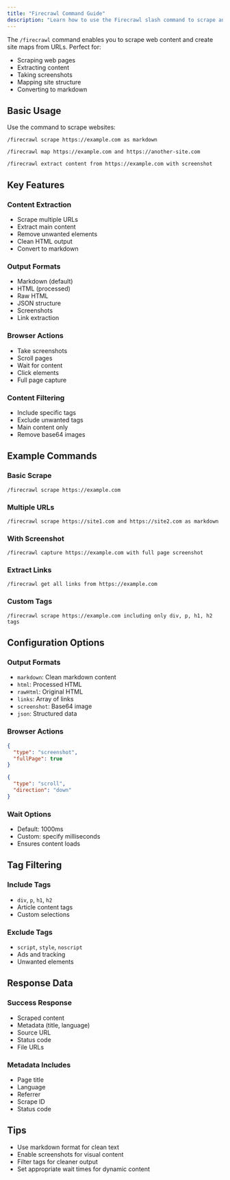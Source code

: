 ```yaml
---
title: "Firecrawl Command Guide"
description: "Learn how to use the Firecrawl slash command to scrape and map websites"
---
```


The `/firecrawl` command enables you to scrape web content and create site maps from URLs. Perfect for:

- Scraping web pages
- Extracting content
- Taking screenshots
- Mapping site structure
- Converting to markdown

## Basic Usage

Use the command to scrape websites:

```
/firecrawl scrape https://example.com as markdown
```

```
/firecrawl map https://example.com and https://another-site.com
```

```
/firecrawl extract content from https://example.com with screenshot
```

## Key Features

### Content Extraction
- Scrape multiple URLs
- Extract main content
- Remove unwanted elements
- Clean HTML output
- Convert to markdown

### Output Formats
- Markdown (default)
- HTML (processed)
- Raw HTML
- JSON structure
- Screenshots
- Link extraction

### Browser Actions
- Take screenshots
- Scroll pages
- Wait for content
- Click elements
- Full page capture

### Content Filtering
- Include specific tags
- Exclude unwanted tags
- Main content only
- Remove base64 images

## Example Commands

### Basic Scrape
```
/firecrawl scrape https://example.com
```

### Multiple URLs
```
/firecrawl scrape https://site1.com and https://site2.com as markdown
```

### With Screenshot
```
/firecrawl capture https://example.com with full page screenshot
```

### Extract Links
```
/firecrawl get all links from https://example.com
```

### Custom Tags
```
/firecrawl scrape https://example.com including only div, p, h1, h2 tags
```

## Configuration Options

### Output Formats
- `markdown`: Clean markdown content
- `html`: Processed HTML
- `rawHtml`: Original HTML
- `links`: Array of links
- `screenshot`: Base64 image
- `json`: Structured data

### Browser Actions
```json
{
  "type": "screenshot",
  "fullPage": true
}
```

```json
{
  "type": "scroll",
  "direction": "down"
}
```

### Wait Options
- Default: 1000ms
- Custom: specify milliseconds
- Ensures content loads

## Tag Filtering

### Include Tags
- `div`, `p`, `h1`, `h2`
- Article content tags
- Custom selections

### Exclude Tags
- `script`, `style`, `noscript`
- Ads and tracking
- Unwanted elements

## Response Data

### Success Response
- Scraped content
- Metadata (title, language)
- Source URL
- Status code
- File URLs

### Metadata Includes
- Page title
- Language
- Referrer
- Scrape ID
- Status code

## Tips
- Use markdown format for clean text
- Enable screenshots for visual content
- Filter tags for cleaner output
- Set appropriate wait times for dynamic content 